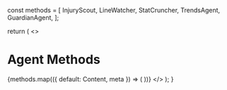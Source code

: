 
const methods = [
  InjuryScout,
  LineWatcher,
  StatCruncher,
  TrendsAgent,
  GuardianAgent,
];

  return (
    <>
      <h1>Agent Methods</h1>
      {methods.map(({ default: Content, meta }) => (
        <MethodCard key={meta.name} title={meta.title} description={meta.description}>
          <Content />
        </MethodCard>
      ))}
    </>
  );
}

